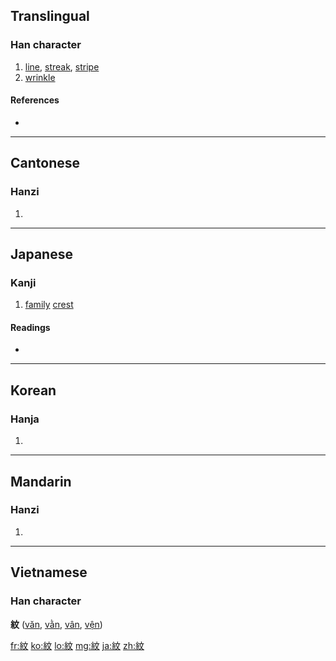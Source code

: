 {{also|纹}}<!-- may be replaced by zh-forms -->
==Translingual==

===Han character===
{{Han char|rn=120|rad=糸|as=04|sn=10|four=2094<sub>0</sub>|canj=女火卜大 (VFYK)|ids=⿰[[糸]][[文]]}}

# [[line]], [[streak]], [[stripe]]
# [[wrinkle]]

====References====
* {{Han ref|kx=0916.160|dkj=27262|dj=1345.160|hdz=53376.040|uh=7D0B|ud=32011|bh=AFBE|bd=44990}}

----

==Cantonese==

===Hanzi===
{{yue-hanzi|jyut=|y=man4|sim=纹}}

# {{defn|Cantonese|sort=糸04}}

----

==Japanese==

===Kanji===
{{ja-kanji|grade=c|rs=糸04}}

# [[family]] [[crest]]

====Readings====
* {{ja-readings|on=[[もん]] (mon), [[ぶん]] (bun)|kun=[[あや]] (aya), [[もよう]] (moyou)}}

----

==Korean==

===Hanja===
{{ko-hanja|hangeul=문|eumhun=|rv=mun|mr=mun|y=mun}}

# {{defn|Korean|sort=糸04}}

----

==Mandarin==

===Hanzi===
{{cmn-hanzi|sim=纹|pin=[[wén]] ([[wen2]]), [[wèn]] ([[wen4]])|wg=wen<sup>2</sup>, wen<sup>4</sup>}}

# {{defn|Mandarin|sort=糸04}}

----

==Vietnamese==
===Han character===
'''紋''' ([[văn]], [[vằn]], [[vân]], [[vện]])

[[fr:紋]]
[[ko:紋]]
[[lo:紋]]
[[mg:紋]]
[[ja:紋]]
[[zh:紋]]